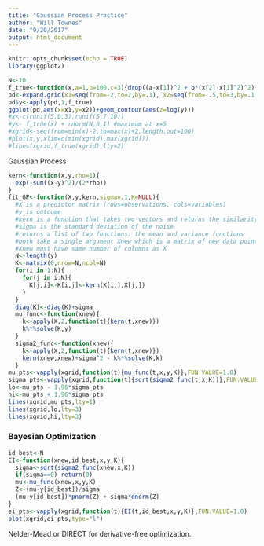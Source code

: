 ```yaml
---
title: "Gaussian Process Practice"
author: "Will Townes"
date: "9/20/2017"
output: html_document
---
```


```r
knitr::opts_chunk$set(echo = TRUE)
library(ggplot2)
```


```r
N<-10
f_true<-function(x,a=1,b=100,c=3){drop((a-x[1])^2 + b*(x[2]-x[1]^2)^2)+c}
pd<-expand.grid(x1=seq(from=-2,to=2,by=.1), x2=seq(from=-.5,to=3,by=.1))
pd$y<-apply(pd,1,f_true)
ggplot(pd,aes(x=x1,y=x2))+geom_contour(aes(z=log(y)))
#x<-c(runif(5,0,3),runif(5,7,10))
#y<- f_true(x) + rnorm(N,0,1) #maximum at x=5
#xgrid<-seq(from=min(x)-2,to=max(x)+2,length.out=100)
#plot(x,y,xlim=c(min(xgrid),max(xgrid)))
#lines(xgrid,f_true(xgrid),lty=2)
```

Gaussian Process

```r
kern<-function(x,y,rho=1){
  exp(-sum((x-y)^2)/(2*rho))
}
fit_GP<-function(X,y,kern,sigma=.1,K=NULL){
  #X is a predictor matrix (rows=observations, cols=variables)
  #y is outcome
  #kern is a function that takes two vectors and returns the similarity
  #sigma is the standard deviation of the noise
  #returns a list of two functions: the mean and variance functions
  #both take a single argument Xnew which is a matrix of new data points
  #Xnew must have same number of columns as X
  N<-length(y)
  K<-matrix(0,nrow=N,ncol=N)
  for(i in 1:N){
    for(j in i:N){
      K[j,i]<-K[i,j]<-kern(X[i,],X[j,])
    }
  }
  diag(K)<-diag(K)+sigma
  mu_func<-function(xnew){
    k<-apply(X,2,function(t){kern(t,xnew)})
    k%*%solve(K,y)
  }
  sigma2_func<-function(xnew){
    k<-apply(X,2,function(t){kern(t,xnew)})
    kern(xnew,xnew)+sigma^2 - k%*%solve(K,k)
  }
mu_pts<-vapply(xgrid,function(t){mu_func(t,x,y,K)},FUN.VALUE=1.0)
sigma_pts<-vapply(xgrid,function(t){sqrt(sigma2_func(t,x,K))},FUN.VALUE=1.0)
lo<-mu_pts - 1.96*sigma_pts
hi<-mu_pts + 1.96*sigma_pts
lines(xgrid,mu_pts,lty=1)
lines(xgrid,lo,lty=3)
lines(xgrid,hi,lty=3)
```

### Bayesian Optimization

```r
id_best<-N
EI<-function(xnew,id_best,x,y,K){
  sigma<-sqrt(sigma2_func(xnew,x,K))
  if(sigma==0) return(0)
  mu<-mu_func(xnew,x,y,K)
  Z<-(mu-y[id_best])/sigma
  (mu-y[id_best])*pnorm(Z) + sigma*dnorm(Z)
}
ei_pts<-vapply(xgrid,function(t){EI(t,id_best,x,y,K)},FUN.VALUE=1.0)
plot(xgrid,ei_pts,type="l")
```

Nelder-Mead or DIRECT for derivative-free optimization.
